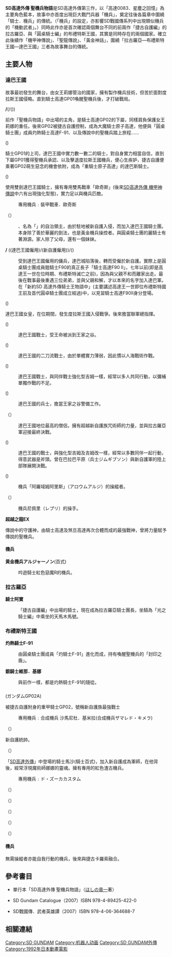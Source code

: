 {{noteTA|T=zh-hk:SD高達外傳 聖機兵物語;zh-tw:SD鋼彈外傳 聖機兵物語;}}
{{Infobox animanga/Headerofja
|title= SD高達外傳 聖機兵物語
|image= 
|size= 
|caption= 
|japanese= SDガンダム外伝 聖機兵物語
|english= 
|kana= 
|romaji= 
|genre= [[機器人模型|機器人模型]]
}}
{{Infobox animanga/Footerofja}}

'''SD高達外傳 聖機兵物語'''是SD高達外傳第三作，以「高達0083．星塵之回憶」為主要角色藍本，故事中亦首度出現巨大戰鬥兵器「機兵」，奠定往後各篇章中圍繞「騎士．機兵」的傳統。（「機兵」的設定，亦影響SD戰國傳系列中出現類似機兵的「機動武者」。）同時此作亦是首次確認兩個舞台不同的前兩作「捷古自護編」的拉古羅亞、與「圓桌騎士編」的布禮特斯王國，其實是同時存在的兩個國家。確立此後續作「機甲神傳說」、「聖龍傳說」、「黃金神話」，圍繞「拉古羅亞—布禮斯特王國—達巴王國」三者為故事舞台的傳統。

== 主要人物 ==

=== 達巴王國 ===

故事最初發生的舞台，由女王莉娜管治的國家，擁有製作機兵技術，但苦於面對度拉斯王國侵略。直到騎士高達GP01喚醒聖機兵後，才打破戰局。

'''{{nihongo|騎士ガンダムGP01|騎士高達GP01}}/{{nihongo|バーサル騎士ガンダムGP01|全能騎士騎士高達GP01}}'''({{nihongo|ガンダムGP01|高達GP01}}/({{nihongo|ガンダムGP01FB|高達GP01FB}}))

前作「聖機兵物語」中出場的主角，是騎士高達GP02的下屬，同樣肩負保護女王莉娜的重任。後來GP02被捷古自護控制，成為大魔騎士原子高達，他便與「圓桌騎士團」成員灼熱騎士高達F-91、以及傳說中的聖機兵踏上旅程……

'''{{nihongo|重騎士ガンダムGP02|重騎士高達GP02}}''' ({{nihongo|ガンダムGP02|高達GP02}})

騎士GP01的上司，達巴王國中實力數一數二的騎士，對自身實力相當自信，直到下屬GP01獲得聖機兵承認、以及擊退度拉斯王國機兵，便心生疾妒，捷古自護便乘著GP02萌生惡念的機會依附，成為「重騎士原子高達」的達巴斯騎士。

'''{{nihongo|騎士ガンダムGP03|騎士高達GP03}}''' ({{nihongo|ガンダムGP03|高達GP03}})

使用雙劍達巴王國騎士，擁有專用雙馬戰車「歐奇斯」(後來[[SD高達外傳_機甲神傳說|SD高達外傳 機甲神傳說]]中六有出現強化型態)，實力足以與機兵匹敵。

:專用機兵﹕裝甲戰車．歐奇斯

'''{{nihongo|吟遊騎士紅色惡魔R|吟遊騎士レッドウォーリアR}}'''（{{nihongo|レッドウォーリア}}）

:{{nihongo|阿爾馬斯達大陸|アルマータ地方}}、名為「{{nihongo|レガシム|雷根姆}}」的自治領主，由於駐地被新自護入侵，而加入達巴王國騎士團。本身除了善於華麗的劍法，也是黃金機兵操控者。與圓桌騎士團的麗騎士有著淵源。家人除了父母，還有一個妹妹。

'''{{nihongo|傭兵騎士瑪爾斯高達|傭兵騎士マルスガンダム}}/{{nihongo|騎士高達F90II|騎士ガンダムF90II}}''' ({{nihongo|ガンダムF90|高達F90 2號機}}(達巴王國僱用)/{{nihongo|ガンダムF90火星独立ジオン軍仕様|高達F90火星獨立自護軍規格}}(新自護僱用))/{{nihongo|騎士高達F90II|騎士ガンダムF90II}}({{nihongo|高達F90II|ガンダムF90II}})

:受到達巴王國僱用的傭兵，達巴城陷落後，轉而受僱於新自護。實際上是圓桌騎士團成員鎧騎士F90的真正長子「騎士高達F90 II」，七年以前(即是高達王一世在位時期、布禮斯特滅亡之前)，因為與父親不和而離家出走。最後在戰事最後重遇三位弟弟，並與父親和解，才以本來的名字加入達巴軍。
:在「新約SD 高達外傳騎士王物語中」(主要講述高達王一世即位布禮斯特國王前及首代圓卓騎士團成立經過)中，以見習騎士高達F90II身分登場。

'''{{nihongo|女皇莉娜|女王ニナ}}''' ({{nihongo|妮娜·帕普頓|ニナ・パープルトン}})

達巴王國女皇，在位期間，發生度拉斯王國入侵戰爭。後來擔當聯軍總指揮。

'''{{nihongo|鬥士鋼加農M|闘士ガンキャノンM}}''' ({{nihongo|量産型ガンキャノン|量産型鋼加農}})

:達巴王國戰士，受王命被派到王家之谷。

'''{{nihongo|戰士強化型吉姆|戦士パワードジム}}''' ({{nihongo|パワード・ジム|大功率吉姆}})

:達巴王國的二刀流戰士，由於單體實力薄弱，因此慣以人海戰術作戰。

'''{{nihongo|戰士吉姆特裝型|戦士ジムカスタム}}'''({{nihongo|ジム・カスタム|吉姆特裝型}})

:達巴王國戰士，與同伴戰士強化型吉姆一樣，經常以多人共同行動，以彌補單獨作戰的不足。

'''{{nihongo|兵士吉姆結他|兵士ジムギブソン}}''' ({{nihongo|ジム|吉姆}})

:達巴王國的兵士，擔當王家之谷警備工作。

'''{{nihongo|僧侶G加農馬格納|僧侶ジーキャノンマグナ}}'''（{{nihongo|Gキャノン・マグナ|G加農·馬格納}}）

:達巴王國地位最高的僧侶，擁有超越新自護族咒術師的力量，並與拉古羅亞軍迎接最終決戰。
'''{{nihongo|吉姆加農II|戦士ジムキャノンⅡ}}''' ({{nihongo|ジム·キャノンⅡ|吉姆加農Ⅱ}})

:達巴王國的戰士，與強化型吉姆及吉姆改一樣，經常以多數同伴一起行動，得意武器是斧頭。曾在巴拉巴平原（兵士ジムギブソン）與新自護軍的陸上部隊展開決戰。

'''{{nihongo|吉姆|ジム}} '''({{nihongo|ジム|吉姆}})

:機兵「阿羅域姆阿里斯」（アロウムアルジ）的操縱者。

'''{{nihongo|操手吉姆R|操手ジムR}}'''（{{nihongo|ジム改|吉姆改}}）

:機兵尼佩里（レプリ）的操手。


'''超越之龍EX'''

傳說中的守護神，由騎士高達及煞旦高達再次合體而成的最強戰神，曾將力量賦予傳說的聖機兵。

====機兵====

'''黄金機兵アルジャーノン'''(百式)

:吟遊騎士紅色惡魔R的機兵。

=== 拉古羅亞 ===

'''騎士阿寶'''

:「捷古自護編」中出場的騎士，現在成為拉古羅亞騎士團長，坐騎為「光之騎士編」中乘坐的天馬木馬號。

=== 布禮斯特王國 ===

'''灼熱騎士F-91'''

:由圓桌騎士團成員「灼騎士F-91」進化而成，持有喚醒聖機兵的「封印之盾」。

'''銀騎士維那．基娜'''

:與前作一樣，都是灼熱騎士F-91的隨從。

=== {{nihongo|ネオジオン族|新自護族}} ===


'''{{nihongo|重騎士アトミックガンダム|重騎士原子高達}}'''(ガンダムGP02A)

被捷古自護附身的重甲騎士GP02，號稱新自護族最強戰士

:專用機兵﹕合成機兵 沙馬尼杜．基米拉(合成機兵ザマレド・キメラ)

'''{{nihongo|総帥ジークカロッゾ|總帥捷古卡羅索}}'''（{{nihongo|カロッゾ・ロナ|卡羅索·羅拿}}）

新自護統帥。

'''{{nihongo|軍師クワトロ|軍師古華多羅}}'''（{{nihongo|クワトロ・バジーナ|古華多羅·巴茲拿}}）

「[[SD高達外傳|SD高達外傳]]」中登場的騎士馬沙(騎士百式)，加入新自護成為軍師，在他背後，經常浮現魔術師娜娜的靈魂。擁有專用的紅色渣古機兵。

:專用機兵﹕ド・ズーカカスタム

'''{{nihongo|公子ドレル|公子多尼魯}}'''（{{nihongo|ドレル・ロナ|多尼魯·羅拿}}）

'''{{nihongo|指揮官ザビーネ|指揮官薩比尼}}'''（{{nihongo|ザビーネ・シャル|薩比尼·夏爾}}）

'''{{nihongo|副官アンナマリー|副官安娜瑪莉}}'''（{{nihongo|アンナマリー・ブルージュ|安娜瑪莉·布洛吉亞}}）

'''{{nihongo|指揮官ガトー|指揮官賈圖}}'''（{{nihongo|アナベル・ガトー|亞納比路·賈圖}}）

'''{{nihongo|神官シーマ|神官絲瑪}}'''（{{nihongo|シーマ・ガラハウ|絲瑪·加拉豪}}）

==== 機兵 ====

'''{{nihongo|聖機兵雷利歷斯|ルーンレックス}}'''

無需操縱者亦能自我行動的機兵，後來與捷古卡羅索融合。

'''{{nihongo|邪神機兵雷利卡羅索|邪神機兵ルーンカロッゾ}}'''

'''{{nihongo|合成機兵沙馬尼杜．基米拉|合成機兵ザマレド・キメラ}}'''

== 參考書目 ==

*單行本「SD高達外傳 聖機兵物語」（[[ほしの竜一|ほしの竜一]]著）

*SD Gundam Catalogue（2007）ISBN 978-4-89425-422-0 

*SD戰國傳．武者英雄譚（2007）ISBN 978-4-06-364688-7

==相關連結==

{{SD高達系列}}


[[Category:SD_GUNDAM|Category:SD GUNDAM]]
[[Category:机器人动画|Category:机器人动画]]
[[Category:SD_GUNDAM外傳|Category:SD GUNDAM外傳]]
[[Category:1992年日本動畫電影|Category:1992年日本動畫電影]]